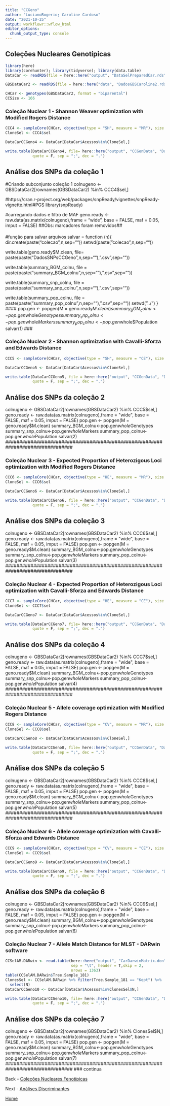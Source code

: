 ```yaml
---
title: "CCGeno"
author: "LucianoRogerio; Caroline Cardoso"
date: "2021-10-25"
output: workflowr::wflow_html
editor_options:
  chunk_output_type: console
---
```


## Coleções Nucleares Genotípicas

```r
library(here)
library(corehunter); library(tidyverse); library(data.table)
DataCar <- readRDS(file = here::here("output", "DataSelPreparedCar.rds"))

GBSDataCar2 <- readRDS(file = here::here("data", "DadosGBSCaroline2.rds"))

CHCar <- genotypes(GBSDataCar2, format = "biparental")
CCSize <- 166
```

################################################################################
### Coleção Nuclear 1 - Shannon Weaver optimization with Modified Rogers Distance

```r
CCC4 <- sampleCore(CHCar, objective(type = "SH", measure = "MR"), size = CCSize)
CloneSel <- CCC4$sel

DataCarCCGeno4 <- DataCar[DataCar$Acessos%in%CloneSel,]

write.table(DataCarCCGeno4, file= here::here("output", "CCGenData", "DadosCCGeno1.CSV"),
            quote = F, sep = ";", dec = ".")
```
###############################################
## Análise dos SNPs da coleção 1
#Criando subconjunto coleção 1
colnugeno <- GBSDataCar2[rownames(GBSDataCar2) %in% CCC4$sel,] 

#https://cran.r-project.org/web/packages/snpReady/vignettes/snpReady-vignette.html#PGS
library(snpReady)

#carregando dados e filtro de MAF 
geno.ready <- raw.data(as.matrix(colnugeno),frame = "wide", base = FALSE, maf = 0.05, imput = FALSE)
##Obs: marcadores foram removidos## 

####
#função para salvar arquivos
salvar = function (n){
  dir.create(paste("colecao",n,sep=""))
  setwd(paste("colecao",n,sep=""))
  
  write.table(geno.ready$M.clean, file= paste(paste("DadosSNPsCCGeno",n,sep=""),".csv",sep=""))
  
  write.table(summary_BGM_colnu, file = paste(paste("summary_BGM_colnu",n,sep=""), ".csv",sep=""))
  
  write.table(summary_snp_colnu, file = paste(paste("summary_snp_colnu",n,sep=""), ".csv",sep=""))
  
  write.table(summary_pop_colnu, file = paste(paste("summary_pop_colnu",n,sep=""), ".csv",sep=""))
  setwd("../")
}
####
pop.gen <- popgen(M = geno.ready$M.clean)
summary_BGM_colnu<-pop.gen$whole$Genotypes
summary_snp_colnu<-pop.gen$whole$Markers
summary_pop_colnu<-pop.gen$whole$Population
salvar(1)
###

################################################################################

### Coleção Nuclear 2 - Shannon optimization with Cavalli-Sforza and Edwards Distance

```r
CCC5 <- sampleCore(CHCar, objective(type = "SH", measure = "CE"), size = CCSize)

DataCarCCGeno5 <- DataCar[DataCar$Acessos%in%CloneSel,]

write.table(DataCarCCGeno5, file = here::here("output", "CCGenData", "DadosCCGeno2.CSV"),
            quote = F, sep = ";", dec = ".")
```

##  Análise dos SNPs da coleção 2
colnugeno <- GBSDataCar2[rownames(GBSDataCar2) %in% CCC5$sel,] 
geno.ready <- raw.data(as.matrix(colnugeno),frame = "wide", base = FALSE, maf = 0.05, imput = FALSE)
pop.gen <- popgen(M = geno.ready$M.clean)
summary_BGM_colnu<-pop.gen$whole$Genotypes
summary_snp_colnu<-pop.gen$whole$Markers
summary_pop_colnu<-pop.gen$whole$Population
salvar(2)
################################################################################

### Coleção Nuclear 3 - Expected Proportion of Heterozigous Loci optimization with Modified Rogers Distance

```r
CCC6 <- sampleCore(CHCar, objective(type = "HE", measure = "MR"), size = CCSize)
CloneSel <- CCC6$sel 

DataCarCCGeno6 <- DataCar[DataCar$Acessos%in%CloneSel,]

write.table(DataCarCCGeno6, file = here::here("output", "CCGenData", "DadosCCGeno3.CSV"),
            quote = F, sep = ";", dec = ".")
```
##  Análise dos SNPs da coleção 3
colnugeno <- GBSDataCar2[rownames(GBSDataCar2) %in% CCC6$sel,] 
geno.ready <- raw.data(as.matrix(colnugeno),frame = "wide", base = FALSE, maf = 0.05, imput = FALSE)
pop.gen <- popgen(M = geno.ready$M.clean)
summary_BGM_colnu<-pop.gen$whole$Genotypes
summary_snp_colnu<-pop.gen$whole$Markers
summary_pop_colnu<-pop.gen$whole$Population
salvar(3)
################################################################################

### Coleção Nuclear 4 - Expected Proportion of Heterozigous Loci optimization with Cavalli-Sforza and Edwards Distance

```r
CCC7 <- sampleCore(CHCar, objective(type = "HE", measure = "CE"), size = CCSize)
CloneSel <- CCC7$sel

DataCarCCGeno7 <- DataCar[DataCar$Acessos%in%CloneSel,]

write.table(DataCarCCGeno7, file= here::here("output", "CCGenData", "DadosCCGeno4.CSV"),
            quote = F, sep = ";", dec = ".")
```
##  Análise dos SNPs da coleção 4
colnugeno <- GBSDataCar2[rownames(GBSDataCar2) %in% CCC7$sel,] 
geno.ready <- raw.data(as.matrix(colnugeno),frame = "wide", base = FALSE, maf = 0.05, imput = FALSE)
pop.gen <- popgen(M = geno.ready$M.clean)
summary_BGM_colnu<-pop.gen$whole$Genotypes
summary_snp_colnu<-pop.gen$whole$Markers
summary_pop_colnu<-pop.gen$whole$Population
salvar(4)
################################################################################

### Coleção Nuclear 5 - Allele coverage optimization with Modified Rogers Distance

```r
CCC8 <- sampleCore(CHCar, objective(type = "CV", measure = "MR"), size = CCSize)
CloneSel <- CCC8$sel

DataCarCCGeno8 <- DataCar[DataCar$Acessos%in%CloneSel,]

write.table(DataCarCCGeno8, file= here::here("output", "CCGenData", "DadosCCGeno5.CSV"),
            quote = F, sep = ";", dec = ".")
```
##  Análise dos SNPs da coleção 5
colnugeno <- GBSDataCar2[rownames(GBSDataCar2) %in% CCC8$sel,] 
geno.ready <- raw.data(as.matrix(colnugeno),frame = "wide", base = FALSE, maf = 0.05, imput = FALSE)
pop.gen <- popgen(M = geno.ready$M.clean)
summary_BGM_colnu<-pop.gen$whole$Genotypes
summary_snp_colnu<-pop.gen$whole$Markers
summary_pop_colnu<-pop.gen$whole$Population
salvar(5)
################################################################################

### Coleção Nuclear 6 - Allele coverage optimization with Cavalli-Sforza and Edwards Distance

```r
CCC9 <- sampleCore(CHCar, objective(type = "CV", measure = "CE"), size = CCSize)
CloneSel <- CCC9$sel

DataCarCCGeno9 <- DataCar[DataCar$Acessos%in%CloneSel,]

write.table(DataCarCCGeno9, file = here::here("output", "CCGenData", "DadosCCGeno6.CSV"),
            quote = F, sep = ";", dec = ".")
```
##  Análise dos SNPs da coleção 6
colnugeno <- GBSDataCar2[rownames(GBSDataCar2) %in% CCC9$sel,] 
geno.ready <- raw.data(as.matrix(colnugeno),frame = "wide", base = FALSE, maf = 0.05, imput = FALSE)
pop.gen <- popgen(M = geno.ready$M.clean)
summary_BGM_colnu<-pop.gen$whole$Genotypes
summary_snp_colnu<-pop.gen$whole$Markers
summary_pop_colnu<-pop.gen$whole$Population
salvar(6)

################################################################################
### Coleção Nuclear 7 - Allele Match Distance for MLST - DARwin software

```r
CCSelAM.DARwin <- read.table(here::here("output", "CarDarwinMatrix.don"),
                             sep = "\t", header = T,skip = 2,
                             nrows = 1363)
table(CCSelAM.DARwin$Tree.Sample_181)
ClonesSel <- CCSelAM.DARwin %>% filter(Tree.Sample_181 == "Kept") %>%
  select(N)
DataCarCCGeno10 <- DataCar[DataCar$Acessos%in%ClonesSel$N,]

write.table(DataCarCCGeno10, file= here::here("output", "CCGenData", "DadosCCGeno7.CSV"),
            quote = F, sep = ";", dec = ".")
```
##  Análise dos SNPs da coleção 7
colnugeno <- GBSDataCar2[rownames(GBSDataCar2) %in% ClonesSel$N,] 
geno.ready <- raw.data(as.matrix(colnugeno),frame = "wide", base = FALSE, maf = 0.05, imput = FALSE)
pop.gen <- popgen(M = geno.ready$M.clean)
summary_BGM_colnu<-pop.gen$whole$Genotypes
summary_snp_colnu<-pop.gen$whole$Markers
summary_pop_colnu<-pop.gen$whole$Population
salvar(7)
################################################################################
### continua

Back - [Coleções Nucleares Fenotípicas](CCPheno.html)

Next - [Análises Discriminantes](AnDis.html)

[Home](index.html)
